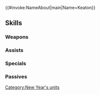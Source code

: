 {{#invoke:NameAbout|main|Name=Keaton}}{{HeroPage Tabs}}
{{Hero Infobox
|Name=Keaton
|Title=Resolved Wolfskin
|WeaponType=Green Beast
|MoveType=Infantry
|Origin=Fire Emblem Fates
|Gender=Male
|actorEN=Ted Sroka
|actorJP=大須賀純
|artist=めか
|additionDate=December 28, 2020
|releaseDate=January 1, 2021
|cv1=11
|cv2=700200
|TagID=年明フランネル
|InternalID=610
|Properties=specDisplay,limited,tempest
|description=Proud leader of the wolfskin tribe. Celebrating the New Year in garb that is completely new to him. Appears in Fire Emblem Fates.
}}
{{Stats Page
|Lv1HP=20|Lv1ATK=11|Lv1SPD=7|Lv1DEF=10|Lv1RES=5
|GRHP=65|GRATK=70|GRSPD=40|GRDEF=75|GRRES=35
}}
==Skills==
===Weapons===
{{Weapons Table
|weapon1=Whelp (Infantry)
|weapon1Default=1
|weapon1Unlock=1
|weapon2=Yearling (Infantry)
|weapon2Default=2
|weapon2Unlock=2
|weapon3=Adult (Infantry)
|weapon3Default=4
|weapon3Unlock=3
|weapon4=Resolved Fang
|weapon4Default=5
|weapon4Unlock=5
}}
===Assists===
{{Assists Table
|assist1=Smite
|assist1Default=4
|assist1Unlock=3
}}
===Specials===
{{Specials Table}}
===Passives===
{{Passives Table
|passiveA1=Armored Blow 1
|passiveA2=Sturdy Blow 1
|passiveA3=Sturdy Blow 2
|passiveA1Unlock=3
|passiveA2Unlock=4
|passiveA3Unlock=5
|passiveB1=Atk/Def Link 1
|passiveB2=Atk/Def Link 2
|passiveB3=Atk/Def Link 3
|passiveB1Unlock=1
|passiveB2Unlock=2
|passiveB3Unlock=4
}}
{{Heroes Navbox}}
[[Category:New Year's units]]